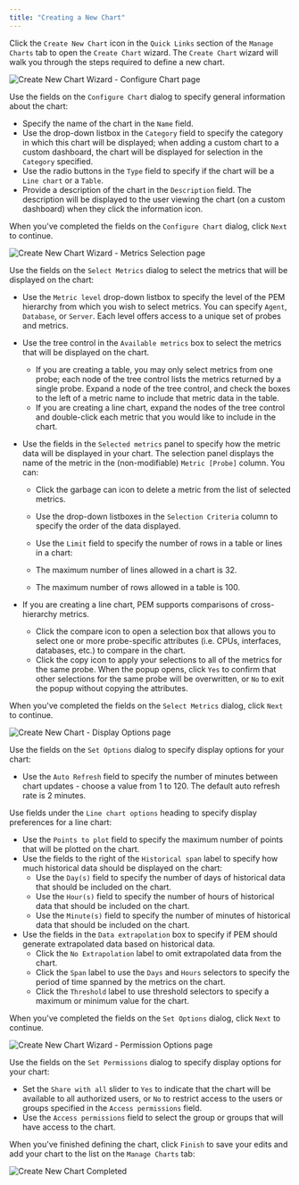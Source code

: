 ```yaml
---
title: "Creating a New Chart"
---
```


<div id="pem_create_new_chart" class="registered_link"></div>

Click the `Create New Chart` icon in the `Quick Links` section of the `Manage Charts` tab to open the `Create Chart` wizard. The `Create Chart` wizard will walk you through the steps required to define a new chart.

![Create New Chart Wizard - Configure Chart page](../../images/pem_create_new_chart_conf_chart.png)

Use the fields on the `Configure Chart` dialog to specify general information about the chart:

-   Specify the name of the chart in the `Name` field.
-   Use the drop-down listbox in the `Category` field to specify the category in which this chart will be displayed; when adding a custom chart to a custom dashboard, the chart will be displayed for selection in the `Category` specified.
-   Use the radio buttons in the `Type` field to specify if the chart will be a `Line chart` or a `Table`.
-   Provide a description of the chart in the `Description` field. The description will be displayed to the user viewing the chart (on a custom dashboard) when they click the information icon.

When you've completed the fields on the `Configure Chart` dialog, click `Next` to continue.

![Create New Chart Wizard - Metrics Selection page](../../images/pem_create_new_chart_select_metrics.png)

Use the fields on the `Select Metrics` dialog to select the metrics that will be displayed on the chart:

-   Use the `Metric level` drop-down listbox to specify the level of the PEM hierarchy from which you wish to select metrics. You can specify `Agent`, `Database`, or `Server`. Each level offers access to a unique set of probes and metrics.

-   Use the tree control in the `Available metrics` box to select the metrics that will be displayed on the chart.

    -   If you are creating a table, you may only select metrics from one probe; each node of the tree control lists the metrics returned by a single probe. Expand a node of the tree control, and check the boxes to the left of a metric name to include that metric data in the table.
    -   If you are creating a line chart, expand the nodes of the tree control and double-click each metric that you would like to include in the chart.

-   Use the fields in the `Selected metrics` panel to specify how the metric data will be displayed in your chart. The selection panel displays the name of the metric in the (non-modifiable) `Metric [Probe]` column. You can:

    -   Click the garbage can icon to delete a metric from the list of selected metrics.

    -   Use the drop-down listboxes in the `Selection Criteria` column to specify the order of the data displayed.

    -   Use the `Limit` field to specify the number of rows in a table or lines in a chart:

    -   The maximum number of lines allowed in a chart is 32.

    -   The maximum number of rows allowed in a table is 100.

-   If you are creating a line chart, PEM supports comparisons of cross-hierarchy metrics.

    -   Click the compare icon to open a selection box that allows you to select one or more probe-specific attributes (i.e. CPUs, interfaces, databases, etc.) to compare in the chart.
    -   Click the copy icon to apply your selections to all of the metrics for the same probe. When the popup opens, click `Yes` to confirm that other selections for the same probe will be overwritten, or `No` to exit the popup without copying the attributes.

When you've completed the fields on the `Select Metrics` dialog, click `Next` to continue.

![Create New Chart - Display Options page](../../images/pem_create_new_chart_set_options.png)

Use the fields on the `Set Options` dialog to specify display options for your chart:

-   Use the `Auto Refresh` field to specify the number of minutes between chart updates - choose a value from 1 to 120. The default auto refresh rate is 2 minutes.

Use fields under the `Line chart options` heading to specify display preferences for a line chart:

-   Use the `Points to plot` field to specify the maximum number of points that will be plotted on the chart.
-   Use the fields to the right of the `Historical span` label to specify how much historical data should be displayed on the chart:
    -   Use the `Day(s)` field to specify the number of days of historical data that should be included on the chart.
    -   Use the `Hour(s)` field to specify the number of hours of historical data that should be included on the chart.
    -   Use the `Minute(s)` field to specify the number of minutes of historical data that should be included on the chart.
-   Use the fields in the `Data extrapolation` box to specify if PEM should generate extrapolated data based on historical data.
    -   Click the `No Extrapolation` label to omit extrapolated data from the chart.
    -   Click the `Span` label to use the `Days` and `Hours` selectors to specify the period of time spanned by the metrics on the chart.
    -   Click the `Threshold` label to use threshold selectors to specify a maximum or minimum value for the chart.

When you've completed the fields on the `Set Options` dialog, click `Next` to continue.

![Create New Chart Wizard - Permission Options page](../../images/pem_manage_charts_set_permissions.png)

Use the fields on the `Set Permissions` dialog to specify display options for your chart:

-   Set the `Share with all` slider to `Yes` to indicate that the chart will be available to all authorized users, or `No` to restrict access to the users or groups specified in the `Access permissions` field.
-   Use the `Access permissions` field to select the group or groups that will have access to the chart.

When you've finished defining the chart, click `Finish` to save your edits and add your chart to the list on the `Manage Charts` tab:

![Create New Chart Completed](../../images/pem_manage_charts_completed.png)
